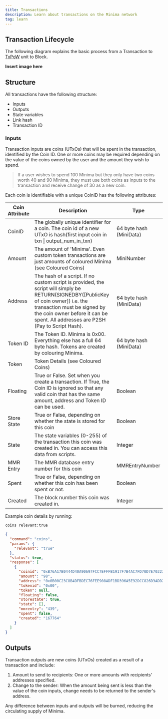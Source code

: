 ```yaml
---
title: Transactions
description: Learn about transactions on the Minima network
tag: learn
---
```


## Transaction Lifecycle

The following diagram explains the basic process from a Transaction to [TxPoW](/txpow) unit to Block.

**Insert image here**

## Structure

All transactions have the following structure:

- Inputs
- Outputs
- State variables
- Link hash
- Transaction ID

### Inputs

Transaction inputs are coins (UTxOs) that will be spent in the transaction, identified by the Coin ID. One or more coins may be required depending on the value of the coins owned by the user and the amount they wish to spend.

> If a user wishes to spend 100 Minima but they only have two coins worth 40 and 90 Minima, they must use both coins as inputs to the transaction and receive change of 30 as a new coin.

Each coin is identifiable with a unique CoinID has the following attributes:

| Coin Attribute | Description                                                                                                                                                                                                                                            | Type                    |
| -------------- | ------------------------------------------------------------------------------------------------------------------------------------------------------------------------------------------------------------------------------------------------------ | ----------------------- |
| CoinID         | The globally unique identifier for a coin. The coin id of a new UTxO is hash(first input coin in txn \| output_num_in_txn)                                                                                                                             | 64 byte hash (MiniData) |
| Amount         | The amount of 'Minima'. Even custom token transactions are just amounts of coloured Minima (see Coloured Coins)                                                                                                                                        | MiniNumber              |
| Address        | The hash of a script. If no custom script is provided, the script will simply be RETURN(SIGNEDBY([PublicKey of coin owner]) i.e. the transaction must be signed by the coin owner before it can be spent. All addresses are P2SH (Pay to Script Hash). | 64 byte hash (MiniData) |
| Token ID       | The Token ID. Minima is 0x00. Everything else has a full 64 byte hash. Tokens are created by colouring Minima.                                                                                                                                         | 64 byte hash (MiniData) |
| Token          | Token Details (see Coloured Coins)                                                                                                                                                                                                                     |                         |
| Floating       | True or False. Set when you create a transaction. If True, the Coin ID is ignored so that any valid coin that has the same amount, address and Token ID can be used.                                                                                   | Boolean                 |
| Store State    | True or False, depending on whether the state is stored for this coin                                                                                                                                                                                  | Boolean                 |
| State          | The state variables (0-255) of the transaction this coin was created in. You can access this data from scripts.                                                                                                                                        | Integer                 |
| MMR Entry      | The MMR database entry number for this coin                                                                                                                                                                                                            | MMREntryNumber          |
| Spent          | True or False, depending on whether this coin has been spent or not.                                                                                                                                                                                   | Boolean                 |
| Created        | The block number this coin was created in.                                                                                                                                                                                                             | Integer                 |

Example coin details by running:

```bash title="Terminal"
coins relevant:true
```

```json
{
  "command": "coins",
  "params": {
    "relevant": "true"
  },
  "status": true,
  "response": [
    {
      "coinid": "0xB76A17B0444D40A90697FCC7EFFFB1917F7B4AC7FD70D7E70323DC560B6A3CF2",
      "amount": "98",
      "address": "0x0B00C23C8B4DFBDEC76FEE908ADF1BD396A5E92DCC826D3ADD26E4140CFA1DC0",
      "tokenid": "0x00",
      "token": null,
      "floating": false,
      "storestate": true,
      "state": [],
      "mmrentry": "439",
      "spent": false,
      "created": "167764"
    }
  ]
}
```

## Outputs

Transaction outputs are new coins (UTxOs) created as a result of a transaction and include:

1. Amount to send to recipients: One or more amounts with recipients' addresses specified.
2. Change to the sender: When the amount being sent is less than the value of the coin inputs, change needs to be returned to the sender's address.

<Callout title="Burn">
  Any difference between inputs and outputs will be burned, reducing the
  circulating supply of Minima.
</Callout>

